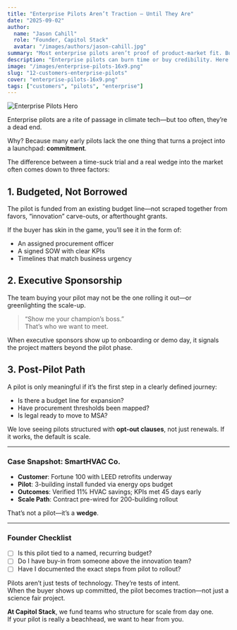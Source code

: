 ```yaml
---
title: "Enterprise Pilots Aren’t Traction — Until They Are"
date: "2025-09-02"
author:
  name: "Jason Cahill"
  role: "Founder, Capitol Stack"
  avatar: "/images/authors/jason-cahill.jpg"
summary: "Most enterprise pilots aren’t proof of product-market fit. But when done right—with budget, urgency, and commitment—they’re the springboard to scale."
description: "Enterprise pilots can burn time or buy credibility. Here’s how to tell the difference—and what we look for in early-stage customer validation."
image: "/images/enterprise-pilots-16x9.png"
slug: "12-customers-enterprise-pilots"
cover: "enterprise-pilots-16x9.png"
tags: ["customers", "pilots", "enterprise"]
---
```


![Enterprise Pilots Hero](/images/enterprise-pilots-16x9.png)

Enterprise pilots are a rite of passage in climate tech—but too often, they’re a dead end.

Why? Because many early pilots lack the one thing that turns a project into a launchpad: **commitment**.

The difference between a time-suck trial and a real wedge into the market often comes down to three factors:

## 1. Budgeted, Not Borrowed

The pilot is funded from an existing budget line—not scraped together from favors, “innovation” carve-outs, or afterthought grants.

If the buyer has skin in the game, you’ll see it in the form of:

- An assigned procurement officer
- A signed SOW with clear KPIs
- Timelines that match business urgency

## 2. Executive Sponsorship

The team buying your pilot may not be the one rolling it out—or greenlighting the scale-up.

> “Show me your champion’s boss.”  
> That’s who we want to meet.

When executive sponsors show up to onboarding or demo day, it signals the project matters beyond the pilot phase.

## 3. Post-Pilot Path

A pilot is only meaningful if it’s the first step in a clearly defined journey:

- Is there a budget line for expansion?
- Have procurement thresholds been mapped?
- Is legal ready to move to MSA?

We love seeing pilots structured with **opt-out clauses**, not just renewals. If it works, the default is scale.

---

### Case Snapshot: SmartHVAC Co.

- **Customer**: Fortune 100 with LEED retrofits underway
- **Pilot**: 3-building install funded via energy ops budget
- **Outcomes**: Verified 11% HVAC savings; KPIs met 45 days early
- **Scale Path**: Contract pre-wired for 200-building rollout

That’s not a pilot—it’s a **wedge**.

---

### Founder Checklist

- [ ] Is this pilot tied to a named, recurring budget?
- [ ] Do I have buy-in from someone above the innovation team?
- [ ] Have I documented the exact steps from pilot to rollout?

Pilots aren’t just tests of technology. They’re tests of intent.  
When the buyer shows up committed, the pilot becomes traction—not just a science fair project.

**At Capitol Stack**, we fund teams who structure for scale from day one.  
If your pilot is really a beachhead, we want to hear from you.

